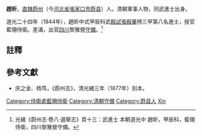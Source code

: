 '''趙昕'''，[[直隸|直隸]][[蔚州|蔚州]]（今[[河北省|河北省]][[張家口市|張家口市]][[蔚县|蔚县]]）人。清朝軍事人物，同武進士出身。

道光二十四年（1844年），趙昕中式甲辰科武[[殿試|殿試]][[張殿華|張殿華]]榜三甲第八名進士，授官藍翎侍衛。差滿，出官[[四川|四川]]黎雅營[[守備|守備]]。<ref>光緒《蔚州志·卷八·選舉志》頁十三：武進士 本朝道光中 趙昕，甲辰科，藍翎侍衛，四川黎雅營守備。</ref>

==註釋==
{{reflist}}

==參考文獻==
*庆之金、杨笃，《蔚州志》，清光緒三年（1877年）刻本。


{{道光二十四年甲辰科武殿試金榜}}
{{DEFAULTSORT:Zhao趙}}
[[Category:侍衛處藍翎侍衛|Category:侍衛處藍翎侍衛]]
[[Category:清朝守備|Category:清朝守備]]
[[Category:蔚县人|Category:蔚县人]]
[[Category:趙姓|Xin]]